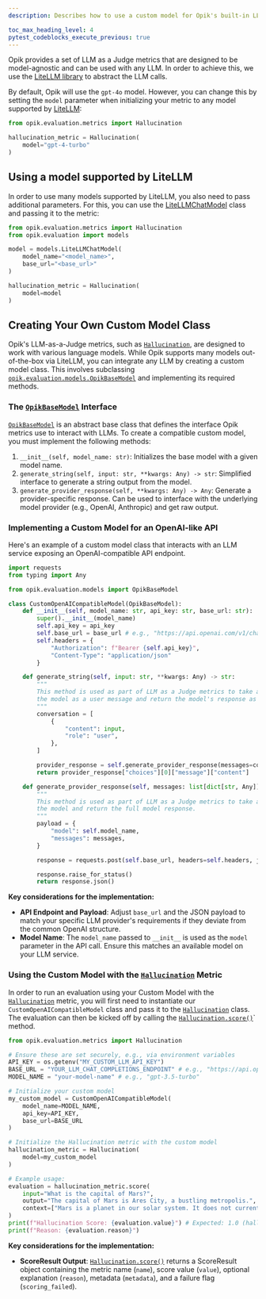 ```yaml
---
description: Describes how to use a custom model for Opik's built-in LLM as a Judge metrics

toc_max_heading_level: 4
pytest_codeblocks_execute_previous: true
---
```


Opik provides a set of LLM as a Judge metrics that are designed to be model-agnostic and can be used with any LLM. In order to achieve this, we use the [LiteLLM library](https://github.com/BerriAI/litellm) to abstract the LLM calls.

By default, Opik will use the `gpt-4o` model. However, you can change this by setting the `model` parameter when initializing your metric to any model supported by [LiteLLM](https://docs.litellm.ai/docs/providers):

```python
from opik.evaluation.metrics import Hallucination

hallucination_metric = Hallucination(
    model="gpt-4-turbo"
)
```

## Using a model supported by LiteLLM

In order to use many models supported by LiteLLM, you also need to pass additional parameters. For this, you can use the [LiteLLMChatModel](https://www.comet.com/docs/opik/python-sdk-reference/Objects/LiteLLMChatModel.html) class and passing it to the metric:

```python
from opik.evaluation.metrics import Hallucination
from opik.evaluation import models

model = models.LiteLLMChatModel(
    model_name="<model_name>",
    base_url="<base_url>"
)

hallucination_metric = Hallucination(
    model=model
)
```

## Creating Your Own Custom Model Class

Opik's LLM-as-a-Judge metrics, such as [`Hallucination`](https://www.comet.com/docs/opik/python-sdk-reference/evaluation/metrics/Hallucination.html), are designed to work with various language models. While Opik supports many models out-of-the-box via LiteLLM, you can integrate any LLM by creating a custom model class. This involves subclassing [`opik.evaluation.models.OpikBaseModel`](https://www.comet.com/docs/opik/python-sdk-reference/Objects/OpikBaseModel.html#opik.evaluation.models.OpikBaseModel) and implementing its required methods.

### The [`OpikBaseModel`](https://www.comet.com/docs/opik/python-sdk-reference/Objects/OpikBaseModel.html#opik.evaluation.models.OpikBaseModel) Interface

[`OpikBaseModel`](https://www.comet.com/docs/opik/python-sdk-reference/Objects/OpikBaseModel.html#opik.evaluation.models.OpikBaseModel) is an abstract base class that defines the interface Opik metrics use to interact with LLMs. To create a compatible custom model, you must implement the following methods:

1.  `__init__(self, model_name: str)`:
    Initializes the base model with a given model name.
2.  `generate_string(self, input: str, **kwargs: Any) -> str`:
    Simplified interface to generate a string output from the model.
3.  `generate_provider_response(self, **kwargs: Any) -> Any`:
     Generate a provider-specific response. Can be used to interface with the underlying model provider (e.g., OpenAI, Anthropic) and get raw output.

### Implementing a Custom Model for an OpenAI-like API

Here's an example of a custom model class that interacts with an LLM service exposing an OpenAI-compatible API endpoint.

```python
import requests
from typing import Any

from opik.evaluation.models import OpikBaseModel

class CustomOpenAICompatibleModel(OpikBaseModel):
    def __init__(self, model_name: str, api_key: str, base_url: str):
        super().__init__(model_name)
        self.api_key = api_key
        self.base_url = base_url # e.g., "https://api.openai.com/v1/chat/completions"
        self.headers = {
            "Authorization": f"Bearer {self.api_key}",
            "Content-Type": "application/json"
        }

    def generate_string(self, input: str, **kwargs: Any) -> str:
        """
        This method is used as part of LLM as a Judge metrics to take a string prompt, pass it to
        the model as a user message and return the model's response as a string.
        """
        conversation = [
            {
                "content": input,
                "role": "user",
            },
        ]

        provider_response = self.generate_provider_response(messages=conversation, **kwargs)
        return provider_response["choices"][0]["message"]["content"]

    def generate_provider_response(self, messages: list[dict[str, Any]], **kwargs: Any) -> Any:
        """
        This method is used as part of LLM as a Judge metrics to take a list of AI messages, pass it to
        the model and return the full model response.
        """
        payload = {
            "model": self.model_name,
            "messages": messages,
        }

        response = requests.post(self.base_url, headers=self.headers, json=payload)

        response.raise_for_status()
        return response.json()
```

**Key considerations for the implementation:**

- **API Endpoint and Payload**: Adjust `base_url` and the JSON payload to match your specific LLM provider's 
requirements if they deviate from the common OpenAI structure.
- **Model Name**: The `model_name` passed to `__init__` is used as the `model` parameter in the API call. Ensure this matches an available model on your LLM service.

### Using the Custom Model with the [`Hallucination`](https://www.comet.com/docs/opik/python-sdk-reference/evaluation/metrics/Hallucination.html) Metric

In order to run an evaluation using your Custom Model with the [`Hallucination`](https://www.comet.com/docs/opik/python-sdk-reference/evaluation/metrics/Hallucination.html) metric, 
you will first need to instantiate our `CustomOpenAICompatibleModel` class and pass it to the [`Hallucination`](https://www.comet.com/docs/opik/python-sdk-reference/evaluation/metrics/Hallucination.html) class.
The evaluation can then be kicked off by calling the [`Hallucination.score()`](https://www.comet.com/docs/opik/python-sdk-reference/evaluation/metrics/Hallucination.html)` method.

```python
from opik.evaluation.metrics import Hallucination

# Ensure these are set securely, e.g., via environment variables
API_KEY = os.getenv("MY_CUSTOM_LLM_API_KEY")
BASE_URL = "YOUR_LLM_CHAT_COMPLETIONS_ENDPOINT" # e.g., "https://api.openai.com/v1/chat/completions"
MODEL_NAME = "your-model-name" # e.g., "gpt-3.5-turbo"

# Initialize your custom model
my_custom_model = CustomOpenAICompatibleModel(
    model_name=MODEL_NAME,
    api_key=API_KEY,
    base_url=BASE_URL
)

# Initialize the Hallucination metric with the custom model
hallucination_metric = Hallucination(
    model=my_custom_model
)

# Example usage:
evaluation = hallucination_metric.score(
    input="What is the capital of Mars?",
    output="The capital of Mars is Ares City, a bustling metropolis.",
    context=["Mars is a planet in our solar system. It does not currently have any established cities or a designated capital."]
)
print(f"Hallucination Score: {evaluation.value}") # Expected: 1.0 (hallucination detected)
print(f"Reason: {evaluation.reason}")
```

**Key considerations for the implementation:**
- **ScoreResult Output**: [`Hallucination.score()`](https://www.comet.com/docs/opik/python-sdk-reference/evaluation/metrics/Hallucination.html) returns a ScoreResult object containing the metric name (`name`), score value (`value`), optional explanation (`reason`), metadata (`metadata`), and a failure flag (`scoring_failed`).
